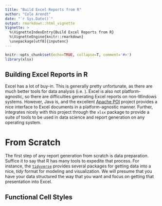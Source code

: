 ```yaml
---
title: "Build Excel Reports from R"
author: "Cole Arendt"
date: "`r Sys.Date()`"
output: rmarkdown::html_vignette
Vignette: >
  %\VignetteIndexEntry{Build Excel Reports from R}
  %\VignetteEngine{knitr::rmarkdown}
  \usepackage[utf8]{inputenc}
---
```


```r
knitr::opts_chunk$set(echo=TRUE, collapse=T, comment='#>')
library(xlsx)
```

## Building Excel Reports in R

Excel has a lot of buy-in.  This is generally pretty unfortunate, as there are much better tools for data analysis (i.e. \R).  Excel is also not platform-agnostic, so there are difficulties generating Excel reports on non-Windows systems.  However, Java is, and the excellent [Apache POI](https://poi.apache.org/) project provides a nice interface to Excel documents in a platform-agnostic manner.  Further, \R integrates nicely with this project through the `xlsx` package to provide a suite of tools to be used in data science and report generation on any operating system.

# From Scratch

The first step of any report generation from scratch is data preparation.  Suffice it to say that R has many tools to expedite that process.  For instance, the [`tidyverse`](http://tidyverse.org/) provides several packages for getting data into a nice, _tidy_ format for modeling and visualization.  We will presume that you have your data structured the way that you want and focus on getting that presentation into Excel.

## Functional Cell Styles